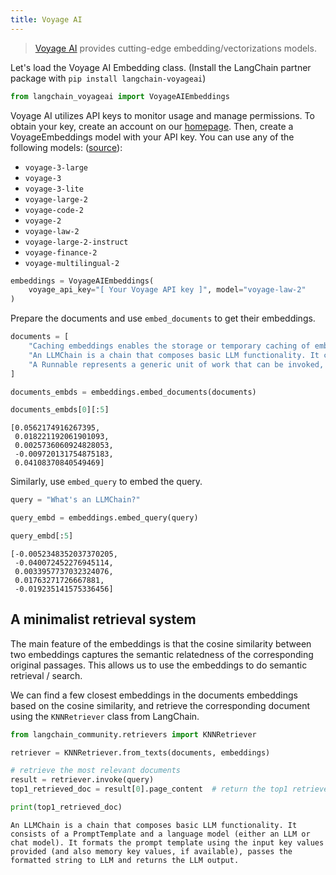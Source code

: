 ```yaml
---
title: Voyage AI
---
```


>[Voyage AI](https://www.voyageai.com/) provides cutting-edge embedding/vectorizations models.

Let's load the Voyage AI Embedding class. (Install the LangChain partner package with `pip install langchain-voyageai`)


```python
from langchain_voyageai import VoyageAIEmbeddings
```

Voyage AI utilizes API keys to monitor usage and manage permissions. To obtain your key, create an account on our [homepage](https://www.voyageai.com). Then, create a VoyageEmbeddings model with your API key. You can use any of the following models: ([source](https://docs.voyageai.com/docs/embeddings)):

- `voyage-3-large`
- `voyage-3`
- `voyage-3-lite`
- `voyage-large-2`
- `voyage-code-2`
- `voyage-2`
- `voyage-law-2`
- `voyage-large-2-instruct`
- `voyage-finance-2`
- `voyage-multilingual-2`


```python
embeddings = VoyageAIEmbeddings(
    voyage_api_key="[ Your Voyage API key ]", model="voyage-law-2"
)
```

Prepare the documents and use `embed_documents` to get their embeddings.


```python
documents = [
    "Caching embeddings enables the storage or temporary caching of embeddings, eliminating the necessity to recompute them each time.",
    "An LLMChain is a chain that composes basic LLM functionality. It consists of a PromptTemplate and a language model (either an LLM or chat model). It formats the prompt template using the input key values provided (and also memory key values, if available), passes the formatted string to LLM and returns the LLM output.",
    "A Runnable represents a generic unit of work that can be invoked, batched, streamed, and/or transformed.",
]
```


```python
documents_embds = embeddings.embed_documents(documents)
```


```python
documents_embds[0][:5]
```



```output
[0.0562174916267395,
 0.018221192061901093,
 0.0025736060924828053,
 -0.009720131754875183,
 0.04108370840549469]
```


Similarly, use `embed_query` to embed the query.


```python
query = "What's an LLMChain?"
```


```python
query_embd = embeddings.embed_query(query)
```


```python
query_embd[:5]
```



```output
[-0.0052348352037370205,
 -0.040072452276945114,
 0.0033957737032324076,
 0.01763271726667881,
 -0.019235141575336456]
```


## A minimalist retrieval system

The main feature of the embeddings is that the cosine similarity between two embeddings captures the semantic relatedness of the corresponding original passages. This allows us to use the embeddings to do semantic retrieval / search.

 We can find a few closest embeddings in the documents embeddings based on the cosine similarity, and retrieve the corresponding document using the `KNNRetriever` class from LangChain.


```python
from langchain_community.retrievers import KNNRetriever

retriever = KNNRetriever.from_texts(documents, embeddings)

# retrieve the most relevant documents
result = retriever.invoke(query)
top1_retrieved_doc = result[0].page_content  # return the top1 retrieved result

print(top1_retrieved_doc)
```
```output
An LLMChain is a chain that composes basic LLM functionality. It consists of a PromptTemplate and a language model (either an LLM or chat model). It formats the prompt template using the input key values provided (and also memory key values, if available), passes the formatted string to LLM and returns the LLM output.
```
